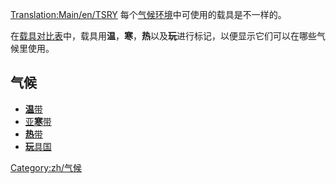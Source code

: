 [[Translation:Main/en/TSRY]]
每个[[Main/zh/气候|气候环境]]中可使用的载具是不一样的。

在[[Main/zh/载具对比表|载具对比表]]中，载具用'''温'''，'''寒'''，'''热'''以及'''玩'''进行标记，以便显示它们可以在哪些气候里使用。

==气候==

*[[Main/en/气候/Zh#温带|'''温'''带]]
*[[Main/en/气候/Zh#亚寒带|亚'''寒'''带]]
*[[Main/en/气候/Zh#热带|'''热'''带]]
*[[Main/en/气候/Zh#玩具国|'''玩'''具国]]

[[Category:zh/气候]]